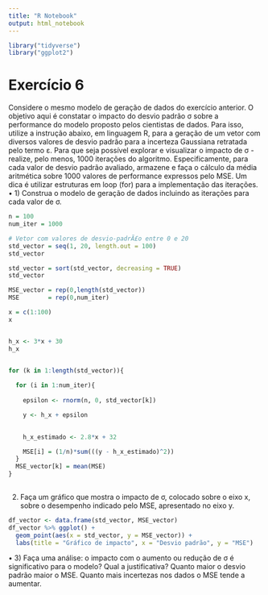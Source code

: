 ```yaml
---
title: "R Notebook"
output: html_notebook
---
```


```r
library("tidyverse")
library("ggplot2")
```

# Exercício 6 #
Considere o mesmo modelo de geração de dados do exercício anterior. O objetivo aqui é constatar o
impacto do desvio padrão σ sobre a performance do modelo proposto pelos cientistas de dados. Para
isso, utilize a instrução abaixo, em linguagem R, para a geração de um vetor com diversos valores de
desvio padrão para a incerteza Gaussiana retratada pelo termo ε.
Para que seja possível explorar e visualizar o impacto de σ - realize, pelo menos, 1000 iterações do
algoritmo. Especificamente, para cada valor de desvio padrão avaliado, armazene e faça o cálculo
da média aritmética sobre 1000 valores de performance expressos pelo MSE. Um dica é utilizar
estruturas em loop (for) para a implementação das iterações.
• 1) Construa o modelo de geração de dados incluindo as iterações para cada valor de σ.

```r
n = 100
num_iter = 1000

# Vetor com valores de desvio-padrÃ£o entre 0 e 20
std_vector = seq(1, 20, length.out = 100)
std_vector

std_vector = sort(std_vector, decreasing = TRUE)
std_vector

MSE_vector = rep(0,length(std_vector))
MSE        = rep(0,num_iter)

x = c(1:100)
x


h_x <- 3*x + 30
h_x


for (k in 1:length(std_vector)){
  
  for (i in 1:num_iter){
  
    epsilon <- rnorm(n, 0, std_vector[k])

    y <- h_x + epsilon
    

    h_x_estimado <- 2.8*x + 32

    MSE[i] = (1/n)*sum(((y - h_x_estimado)^2))
  }
  MSE_vector[k] = mean(MSE)
}
  
```


2) Faça um gráfico que mostra o impacto de σ, colocado sobre o eixo x, sobre o desempenho
indicado pelo MSE, apresentado no eixo y.

```r
df_vector <- data.frame(std_vector, MSE_vector)
df_vector %>% ggplot() +
  geom_point(aes(x = std_vector, y = MSE_vector)) +
  labs(title = "Gráfico de impacto", x = "Desvio padrão", y = "MSE")
```

• 3) Faça uma análise: o impacto com o aumento ou redução de σ é significativo para o modelo?
Qual a justificativa?
Quanto maior o desvio padrão maior o MSE. Quanto mais incertezas nos dados o MSE tende a aumentar.
